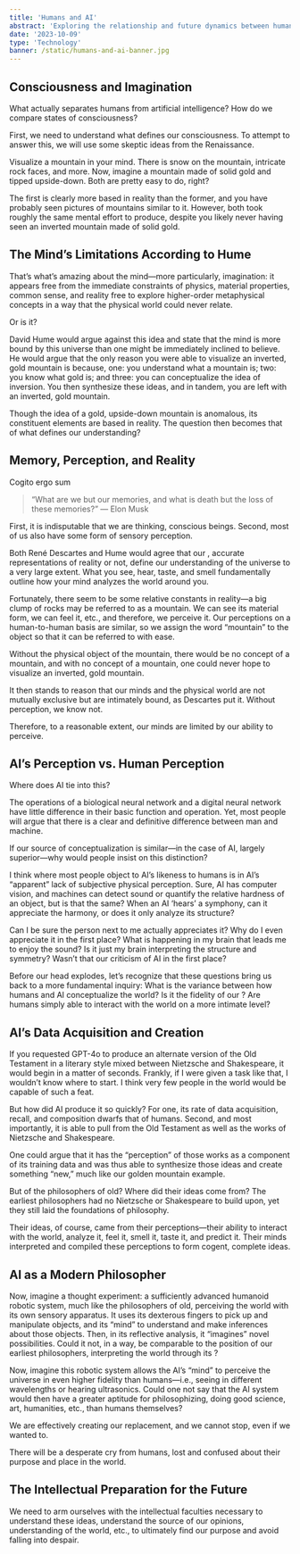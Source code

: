 ```yaml
---
title: 'Humans and AI'
abstract: 'Exploring the relationship and future dynamics between humans and artificial intelligence'
date: '2023-10-09'
type: 'Technology'
banner: /static/humans-and-ai-banner.jpg
---
```


## Consciousness and Imagination

What actually separates humans from artificial intelligence? How do we compare states of
consciousness?

First, we need to understand what defines our consciousness. To attempt to answer this, we
will use some skeptic ideas from the Renaissance.

Visualize a mountain in your mind. There is snow on the mountain, intricate rock faces, and
more. Now, imagine a mountain made of solid gold and tipped upside-down. Both are pretty
easy to do, right?

The first is clearly more based in reality than the former, and you have probably seen
pictures of mountains similar to it. However, both took roughly the same mental effort to
produce, despite you likely never having seen an inverted mountain made of solid gold.

## The Mind’s Limitations According to Hume

That’s what’s amazing about the mind—more particularly, imagination: it appears free from
the immediate constraints of physics, material properties, common sense, and reality free to
explore higher-order metaphysical concepts in a way that the physical world could never
relate.

Or is it?

David Hume would argue against this idea and state that the mind is more bound by this
universe than one might be immediately inclined to believe. He would argue that the only
reason you were able to visualize an inverted, gold mountain is because, one: you
understand what a mountain is; two: you know what gold is; and three: you can
conceptualize the idea of inversion. You then synthesize these ideas, and in tandem, you
are left with an inverted, gold mountain.

Though the idea of a gold, upside-down mountain is anomalous, its constituent elements are
based in reality. The question then becomes that of what defines our understanding?

## Memory, Perception, and Reality

Cogito ergo sum

> “What are we but our memories, and what is death but the loss of these memories?” — Elon
> Musk

First, it is indisputable that we are thinking, conscious beings. Second, most of us also have
some form of sensory perception.

Both René Descartes and Hume would agree that our , accurate representations of reality or
not, define our understanding of the universe to a very large extent. What you see, hear,
taste, and smell fundamentally outline how your mind analyzes the world around you.

Fortunately, there seem to be some relative constants in reality—a big clump of rocks may
be referred to as a mountain. We can see its material form, we can feel it, etc., and
therefore, we perceive it. Our perceptions on a human-to-human basis are similar, so we
assign the word “mountain” to the object so that it can be referred to with ease.

Without the physical object of the mountain, there would be no concept of a mountain, and
with no concept of a mountain, one could never hope to visualize an inverted, gold
mountain.

It then stands to reason that our minds and the physical world are not mutually exclusive but
are intimately bound, as Descartes put it. Without perception, we know not.

Therefore, to a reasonable extent, our minds are limited by our ability to perceive.

## AI’s Perception vs. Human Perception

Where does AI tie into this?

The operations of a biological neural network and a digital neural network have little
difference in their basic function and operation. Yet, most people will argue that there is a
clear and definitive difference between man and machine.

If our source of conceptualization is similar—in the case of AI, largely superior—why would
people insist on this distinction?

I think where most people object to AI’s likeness to humans is in AI’s “apparent” lack of
subjective physical perception. Sure, AI has computer vision, and machines can detect
sound or quantify the relative hardness of an object, but is that the same? When an AI
‘hears’ a symphony, can it appreciate the harmony, or does it only analyze its structure?

Can I be sure the person next to me actually appreciates it? Why do I even appreciate it in
the first place? What is happening in my brain that leads me to enjoy the sound? Is it just my
brain interpreting the structure and symmetry? Wasn’t that our criticism of AI in the first
place?

Before our head explodes, let’s recognize that these questions bring us back to a more
fundamental inquiry: What is the variance between how humans and AI conceptualize the
world? Is it the fidelity of our ? Are humans simply able to interact with the world on a more
intimate level?

## AI’s Data Acquisition and Creation

If you requested GPT-4o to produce an alternate version of the Old Testament in a literary
style mixed between Nietzsche and Shakespeare, it would begin in a matter of seconds.
Frankly, if I were given a task like that, I wouldn’t know where to start. I think very few people
in the world would be capable of such a feat.

But how did AI produce it so quickly? For one, its rate of data acquisition, recall, and
composition dwarfs that of humans. Second, and most importantly, it is able to pull from the
Old Testament as well as the works of Nietzsche and Shakespeare.

One could argue that it has the “perception” of those works as a component of its training
data and was thus able to synthesize those ideas and create something “new,” much like our
golden mountain example.

But of the philosophers of old? Where did their ideas come from? The earliest philosophers
had no Nietzsche or Shakespeare to build upon, yet they still laid the foundations of
philosophy.

Their ideas, of course, came from their perceptions—their ability to interact with the world,
analyze it, feel it, smell it, taste it, and predict it. Their minds interpreted and compiled these
perceptions to form cogent, complete ideas.

## AI as a Modern Philosopher

Now, imagine a thought experiment: a sufficiently advanced humanoid robotic system, much
like the philosophers of old, perceiving the world with its own sensory apparatus. It uses its
dexterous fingers to pick up and manipulate objects, and its “mind” to understand and make
inferences about those objects. Then, in its reflective analysis, it “imagines” novel
possibilities. Could it not, in a way, be comparable to the position of our earliest
philosophers, interpreting the world through its ?

Now, imagine this robotic system allows the AI’s “mind” to perceive the universe in even
higher fidelity than humans—i.e., seeing in different wavelengths or hearing ultrasonics.
Could one not say that the AI system would then have a greater aptitude for philosophizing,
doing good science, art, humanities, etc., than humans themselves?

We are effectively creating our replacement, and we cannot stop, even if we wanted to.

There will be a desperate cry from humans, lost and confused about their purpose and place
in the world.

## The Intellectual Preparation for the Future

We need to arm ourselves with the intellectual faculties necessary to understand these
ideas, understand the source of our opinions, understanding of the world, etc., to ultimately
find our purpose and avoid falling into despair.
